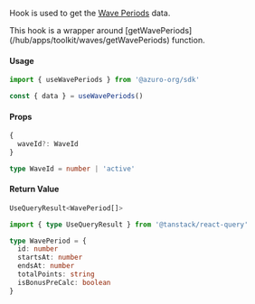 
Hook is used to get the [Wave Periods](/hub/apps/guides/azuro-waves#fetch-existing-periods-of-a-wave) data.

<Callout type="info">
  This hook is a wrapper around [getWavePeriods](/hub/apps/toolkit/waves/getWavePeriods) function.
</Callout>

#### Usage

```ts
import { useWavePeriods } from '@azuro-org/sdk'

const { data } = useWavePeriods()
```

#### Props

```ts
{
  waveId?: WaveId
}
```

```ts
type WaveId = number | 'active'
```

#### Return Value

```ts
UseQueryResult<WavePeriod[]>
```

```ts
import { type UseQueryResult } from '@tanstack/react-query'

type WavePeriod = {
  id: number
  startsAt: number
  endsAt: number
  totalPoints: string
  isBonusPreCalc: boolean
}
```
